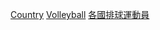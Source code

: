{{Categories by country|nocat}}
{{Parent category}}

[[Category:奧運排球運動員|Country]]
[[Category:夏季奧運各國各項目運動員|Volleyball]]
[[Category:各國排球運動員|]]